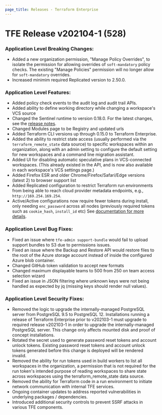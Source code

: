 ```yaml
---
page_title: Releases - Terraform Enterprise
---
```


# TFE Release v202104-1 (528)

### Application Level Breaking Changes:

* Added a new organization permission, "Manage Policy Overrides", to isolate the permission for allowing overrides of `soft-mandatory` policy checks. The existing "Manage Policies" permission will no longer allow for `soft-mandatory` overrides.
* Increased minimim required Replicated version to 2.50.0.

### Application Level Features:

* Added policy check events to the audit log and audit trail APIs.
* Added ability to define working directory while changing a workspace's VCS source
* Changed the Sentinel runtime to version 0.18.0. For the latest changes, see the [release notes](https://docs.hashicorp.com/sentinel/changelog).
* Changed Modules page to be Registry and updated urls
* Added Terraform CLI versions up through 0.15.0 to Terraform Enterprise.
* Added the ability to restrict state access (usually performed via the `terraform_remote_state` data source) to specific workspaces within an organization, along with an admin setting to configure the default setting for new workspaces and a command line migration assistant.
* Added UI for disabling automatic speculative plans in VCS-connected workspaces. (This already existed in the API, and is now also available in each workspace's VCS settings page.)
* Added Firefox ESR and older Chrome/Firefox/Safari/Edge versions (latest 2) to browser support list
* Added Replicated configuration to restrict Terraform run environments from being able to reach cloud provider metadata endpoints, e.g., `http://169.254.169.254`.
* Active/Active configurations now require fewer tokens during install, only needing `enc_password` across all nodes (previously required tokens such as `cookie_hash`, `install_id` etc) See [documentation for more details](/enterprise/install/automated/active-active).

### Application Level Bug Fixes:

* Fixed an issue where `tfe-admin support-bundle` would fail to upload support bundles to S3 due to permissions issues.
* Fixed an issue where the Backup and Restore API would restore files to the root of the Azure storage account instead of inside the configured Azure blob container.
* Changed GitHub token validation to accept new formats
* Changed maximum displayable teams to 500 from 250 on team access selection wizard
* Fixed an issue in JSON filtering where unknown keys were not being handled as expected by jq (missing keys should render null values).

### Application Level Security Fixes:

* Removed the logic to upgrade the internally-managed PostgreSQL server from PostgreSQL 9.5 to PostgreSQL 12. Installations running a release of Terraform Enterprise prior to v202103-1 must upgrade to required release v202103-1 in order to upgrade the internally-managed PostgreSQL server. This change only affects mounted disk and proof of concept installations.
* Rotated the secret used to generate password reset tokens and account unlock tokens. Existing password reset tokens and account unlock tokens generated before this change is deployed will be rendered invalid.
* Removed the ability for run tokens used in build workers to list all workspaces in the organization, a permission that is not required for the run token's intended purpose of reading workspaces to share state across workspaces using the terraform_remote_state data source.
* Removed the ability for Terraform code in a run environment to initiate network communication with internal TFE services.
* Ongoing container updates to address reported vulnerabilities in underlying packages / dependencies.
* Introduced additional security controls to prevent SSRF attacks in various TFE components.
